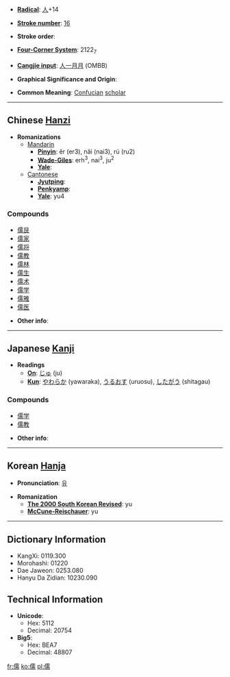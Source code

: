 * '''[[Wiktionary:Chinese radical index| Radical]]''': [[Wiktionary:Chinese radical index 人|人]]+14

* '''[[Wiktionary:Chinese total strokes index|Stroke number]]''': [[Wiktionary:Chinese total strokes index 16|16]]

* '''Stroke order''': 

* '''[[Wiktionary:Chinese four corner index|Four-Corner System]]''': 2122<sub>7</sub>

* '''[[Wiktionary:Chinese Cangjie index|Cangjie input]]''': [[人]][[一]][[月]][[月]] (OMBB)

* '''Graphical Significance and Origin''': 

* '''Common Meaning''': [[Confucian]] [[scholar]]

----

== Chinese [[Hanzi]] ==

* '''Romanizations'''
** [[Mandarin]]
*** '''[[Pinyin]]''': ěr (er3), nǎi (nai3), rú (ru2)
*** '''[[Wade-Giles]]''': erh<sup>3</sup>, nai<sup>3</sup>, ju<sup>2</sup>
*** '''[[Yale]]''': 
**[[Cantonese]]
***'''[[Jyutping]]''':
***'''[[Penkyamp]]''': 
***'''[[Yale]]''': yu4

===Compounds===
*[[儒艮]]
*[[儒家]]
*[[儒将]]
*[[儒教]]
*[[儒林]]
*[[儒生]]
*[[儒术]]
*[[儒学]]
*[[儒雅]]
*[[儒医]]

* '''Other info''': 

----

== Japanese [[Kanji]] ==

* '''Readings'''
** '''[[On]]''': [[じゅ]] (ju)
** '''[[Kun]]''': [[やわらか]] (yawaraka), [[うるおす]] (uruosu), [[したがう]] (shitagau)

===Compounds===
*[[儒学]]
*[[儒教]]

* '''Other info''':  

----

== Korean [[Hanja]] ==

* '''Pronunciation''': [[유]]

* '''Romanization'''
** '''[[The 2000 South Korean Revised Romanization|The 2000 South Korean Revised]]''': yu
** '''[[McCune-Reischauer]]''': yu

----

== Dictionary Information ==

* KangXi: 0119.300
* Morohashi: 01220
* Dae Jaweon: 0253.080
* Hanyu Da Zidian: 10230.090

== Technical Information ==

* '''Unicode''':
** Hex: 5112
** Decimal: 20754
* '''Big5''':
** Hex: BEA7
** Decimal: 48807

[[fr:儒]]
[[ko:儒]]
[[pl:儒]]